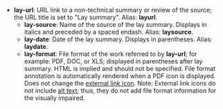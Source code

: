 * <b id="csdoc_lay">lay-url</b>: URL link to a non-technical summary or review of the source; the URL title is set to "Lay summary". Alias: '''layurl'''.
** <b id="csdoc_lay_source">lay-source</b>: Name of the source of the lay summary. Displays in italics and preceded by a spaced endash. Alias: '''laysource'''.
** <b id="csdoc_lay_date">lay-date</b>: Date of the lay summary. Displays in parentheses. Alias: '''laydate'''.
** <b id="csdoc_lay_format">lay-format</b>: File format of the work referred to by '''lay-url'''; for example: PDF, DOC, or XLS; displayed in parentheses after lay summary. HTML is implied and should not be specified. File format annotation is automatically rendered when a PDF icon is displayed. Does not change the [[Help:External link icons|external link icon]]. Note: External link icons do not include [[Wikipedia:ALT|alt text]]; thus, they do not add file format information for the visually impaired.  {{crossref|See [[Help:Citation_Style_1#Using_{{pipe}}format=|Using {{pipe}}format=]]}}